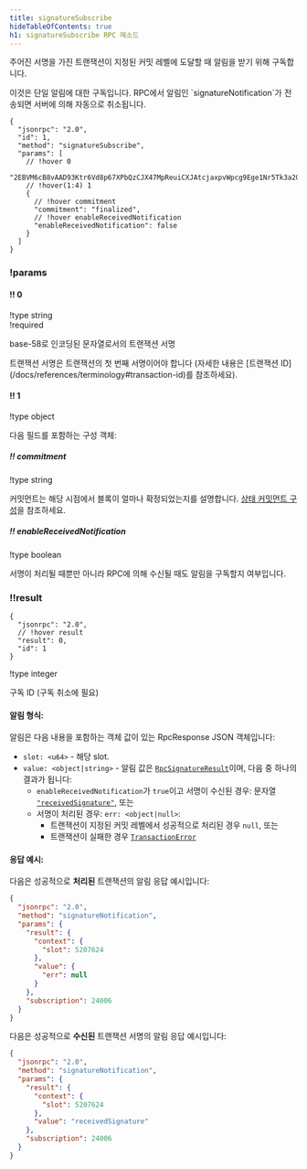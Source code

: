 ```yaml
---
title: signatureSubscribe
hideTableOfContents: true
h1: signatureSubscribe RPC 메소드
---
```


주어진 서명을 가진 트랜잭션이 지정된 커밋 레벨에 도달할 때 알림을 받기 위해
구독합니다.

<Callout type="warn">
  이것은 단일 알림에 대한 구독입니다. RPC에서 알림인 `signatureNotification`가
  전송되면 서버에 의해 자동으로 취소됩니다.
</Callout>

<APIMethod>

```jsonc !!request
{
  "jsonrpc": "2.0",
  "id": 1,
  "method": "signatureSubscribe",
  "params": [
    // !hover 0
    "2EBVM6cB8vAAD93Ktr6Vd8p67XPbQzCJX47MpReuiCXJAtcjaxpvWpcg9Ege1Nr5Tk3a2GFrByT7WPBjdsTycY9b",
    // !hover(1:4) 1
    {
      // !hover commitment
      "commitment": "finalized",
      // !hover enableReceivedNotification
      "enableReceivedNotification": false
    }
  ]
}
```

### !params

#### !! 0

!type string  
!required

base-58로 인코딩된 문자열로서의 트랜잭션 서명

<Callout type="info">
  트랜잭션 서명은 트랜잭션의 첫 번째 서명이어야 합니다 (자세한 내용은 [트랜잭션
  ID](/docs/references/terminology#transaction-id)를 참조하세요).
</Callout>

#### !! 1

!type object

다음 필드를 포함하는 구성 객체:

##### !! commitment

!type string

커밋먼트는 해당 시점에서 블록이 얼마나 확정되었는지를 설명합니다.
[상태 커밋먼트 구성](/docs/rpc#configuring-state-commitment)을 참조하세요.

##### !! enableReceivedNotification

!type boolean

서명이 처리될 때뿐만 아니라 RPC에 의해 수신될 때도 알림을 구독할지 여부입니다.

### !!result

```jsonc !response
{
  "jsonrpc": "2.0",
  // !hover result
  "result": 0,
  "id": 1
}
```

!type integer

구독 ID (구독 취소에 필요)

</APIMethod>

#### 알림 형식:

알림은 다음 내용을 포함하는 객체 값이 있는 RpcResponse JSON 객체입니다:

- `slot: <u64>` - 해당 slot.
- `value: <object|string>` - 알림 값은
  [`RpcSignatureResult`](https://github.com/solana-labs/solana/blob/6d28fd455b07e3557fc6c0c3ddf3ba03e3fe8482/rpc-client-api/src/response.rs#L265-L268)이며,
  다음 중 하나의 결과가 됩니다:
  - `enableReceivedNotification`가 `true`이고 서명이 수신된 경우: 문자열
    [`"receivedSignature"`](https://github.com/solana-labs/solana/blob/6d28fd455b07e3557fc6c0c3ddf3ba03e3fe8482/rpc-client-api/src/response.rs#L286-L288),
    또는
  - 서명이 처리된 경우: `err: <object|null>`:
    - 트랜잭션이 지정된 커밋 레벨에서 성공적으로 처리된 경우 `null`, 또는
    - 트랜잭션이 실패한 경우
      [`TransactionError`](https://github.com/solana-labs/solana/blob/6d28fd455b07e3557fc6c0c3ddf3ba03e3fe8482/sdk/src/transaction/error.rs#L15-L164)

#### 응답 예시:

다음은 성공적으로 **처리된** 트랜잭션의 알림 응답 예시입니다:

```json
{
  "jsonrpc": "2.0",
  "method": "signatureNotification",
  "params": {
    "result": {
      "context": {
        "slot": 5207624
      },
      "value": {
        "err": null
      }
    },
    "subscription": 24006
  }
}
```

다음은 성공적으로 **수신된** 트랜잭션 서명의 알림 응답 예시입니다:

```json
{
  "jsonrpc": "2.0",
  "method": "signatureNotification",
  "params": {
    "result": {
      "context": {
        "slot": 5207624
      },
      "value": "receivedSignature"
    },
    "subscription": 24006
  }
}
```
